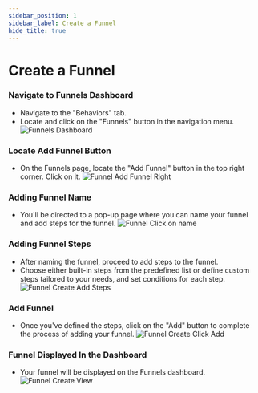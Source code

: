 ```yaml
---
sidebar_position: 1
sidebar_label: Create a Funnel
hide_title: true
---
```



# Create a Funnel

### Navigate to Funnels Dashboard

- Navigate to the "Behaviors" tab.
- Locate and click on the "Funnels" button in the navigation menu.
  <img src={FunnelsDashboard} alt="Funnels Dashboard" />

### Locate Add Funnel Button

- On the Funnels page, locate the "Add Funnel" button in the top right corner. Click on it.
  <img src={FunnelAddFunnelRight} alt="Funnel Add Funnel Right" />

### Adding Funnel Name

- You'll be directed to a pop-up page where you can name your funnel and add steps for the funnel.
  <img src={FunnelClickonName} alt="Funnel Click on name" />

### Adding Funnel Steps

- After naming the funnel, proceed to add steps to the funnel.
- Choose either built-in steps from the predefined list or define custom steps tailored to your needs, and set conditions for each step.
  <img src={FunnelCreateAddSteps} alt="Funnel Create Add Steps" />

### Add Funnel

- Once you've defined the steps, click on the "Add" button to complete the process of adding your funnel.
  <img src={FunnelCreateClickAdd} alt="Funnel Create Click Add" />

### Funnel Displayed In the Dashboard

- Your funnel will be displayed on the Funnels dashboard.
  <img src={FunnelCreateView} alt="Funnel Create View" />
